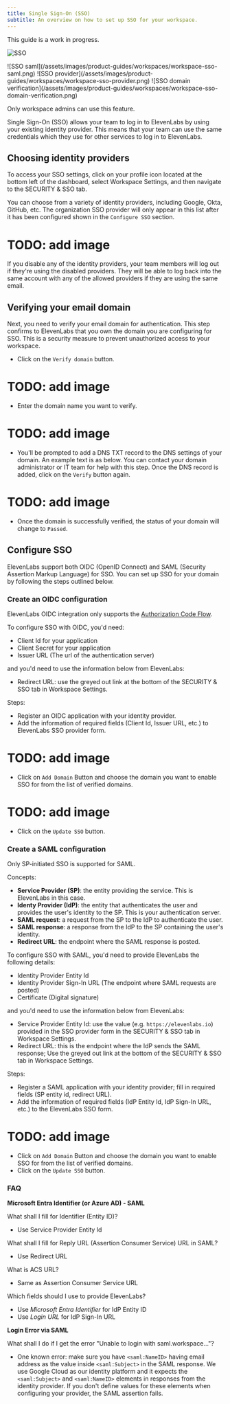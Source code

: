 ```yaml
---
title: Single Sign-On (SSO)
subtitle: An overview on how to set up SSO for your workspace.
---
```


<Warning>This guide is a work in progress.</Warning>

<img
  src="/assets/images/product-guides/workspaces/workspace-sso.png"
  alt="SSO"
  className="w-full rounded-lg"
/>

<Frame background="subtle">
  ![SSO saml](/assets/images/product-guides/workspaces/workspace-sso-saml.png)
</Frame>

<Frame background="subtle">
  ![SSO provider](/assets/images/product-guides/workspaces/workspace-sso-provider.png)
</Frame>

<Frame background="subtle">
  ![SSO domain
  verification](/assets/images/product-guides/workspaces/workspace-sso-domain-verification.png)
</Frame>

<Info> Only workspace admins can use this feature. </Info>

Single Sign-On (SSO) allows your team to log in to ElevenLabs by using your existing identity provider. This means that your team can use the same credentials which they use for other services to log in to ElevenLabs.

## Choosing identity providers

To access your SSO settings, click on your profile icon located at the bottom left of the dashboard, select Workspace Settings, and then navigate to the SECURITY & SSO tab.

You can choose from a variety of identity providers, including Google, Okta, GitHub, etc. The organization SSO provider will only appear in this list after it has been configured shown in the `Configure SSO` section.

# TODO: add image

If you disable any of the identity providers, your team members will log out if they're using the disabled providers. They will be able to log back into the same account with any of the allowed providers if they are using the same email.

## Verifying your email domain

Next, you need to verify your email domain for authentication. This step confirms to ElevenLabs that you own the domain you are configuring for SSO. This is a security measure to prevent unauthorized access to your workspace.

- Click on the `Verify domain` button.

# TODO: add image

- Enter the domain name you want to verify.

# TODO: add image

- You'll be prompted to add a DNS TXT record to the DNS settings of your domain. An example text is as below. You can contact your domain administrator or IT team for help with this step. Once the DNS record is added, click on the `Verify` button again.

# TODO: add image

- Once the domain is successfully verified, the status of your domain will change to `Passed`.

## Configure SSO

ElevenLabs support both OIDC (OpenID Connect) and SAML (Security Assertion Markup Language) for SSO. You can set up SSO for your domain by following the steps outlined below.

### Create an OIDC configuration

ElevenLabs OIDC integration only supports the [Authorization Code Flow](https://auth0.com/docs/get-started/authentication-and-authorization-flow/authorization-code-flow).

To configure SSO with OIDC, you'd need:

- Client Id for your application
- Client Secret for your application
- Issuer URL (The url of the authentication server)

and you'd need to use the information below from ElevenLabs:

- Redirect URL: use the greyed out link at the bottom of the SECURITY & SSO tab in Workspace Settings.

Steps:

- Register an OIDC application with your identity provider.
- Add the information of required fields (Client Id, Issuer URL, etc.) to ElevenLabs SSO provider form.

# TODO: add image

- Click on `Add Domain` Button and choose the domain you want to enable SSO for from the list of verified domains.

# TODO: add image

- Click on the `Update SSO` button.

### Create a SAML configuration

<Info> Only SP-initiated SSO is supported for SAML.</Info>

Concepts:

- **Service Provider (SP)**: the entity providing the service. This is ElevenLabs in this case.
- **Identy Provider (IdP)**: the entity that authenticates the user and provides the user's identity to the SP. This is your authentication server.
- **SAML request**: a request from the SP to the IdP to authenticate the user.
- **SAML response**: a response from the IdP to the SP containing the user's identity.
- **Redirect URL**: the endpoint where the SAML response is posted.

To configure SSO with SAML, you'd need to provide ElevenLabs the following details:

- Identity Provider Entity Id
- Identity Provider Sign-In URL (The endpoint where SAML requests are posted)
- Certificate (Digital signature)

and you'd need to use the information below from ElevenLabs:

- Service Provider Entity Id: use the value (e.g. `https://elevenlabs.io`) provided in the SSO provider form in the SECURITY & SSO tab in Workspace Settings.
- Redirect URL: this is the endpoint where the IdP sends the SAML response; Use the greyed out link at the bottom of the SECURITY & SSO tab in Workspace Settings.

Steps:

- Register a SAML application with your identity provider; fill in required fields (SP entity id, redirect URL).
- Add the information of required fields (IdP Entity Id, IdP Sign-In URL, etc.) to the ElevenLabs SSO form.

# TODO: add image

- Click on `Add Domain` Button and choose the domain you want to enable SSO for from the list of verified domains.
- Click on the `Update SSO` button.

### FAQ

**Microsoft Entra Identifier (or Azure AD) - SAML**

What shall I fill for Identifier (Entity ID)?

- Use Service Provider Entity Id

What shall I fill for Reply URL (Assertion Consumer Service) URL in SAML?

- Use Redirect URL

What is ACS URL?

- Same as Assertion Consumer Service URL

Which fields should I use to provide ElevenLabs?

- Use _Microsoft Entra Identifier_ for IdP Entity ID
- Use _Login URL_ for IdP Sign-In URL

**Login Error via SAML**

What shall I do if I get the error "Unable to login with saml.workspace..."?

- One known error: make sure you have `<saml:NameID>` having email address as the value inside `<saml:Subject>` in the SAML response. We use Google Cloud as our identity platform and it expects the `<saml:Subject>` and `<saml:NameID>` elements in responses from the identity provider. If you don't define values for these elements when configuring your provider, the SAML assertion fails.
